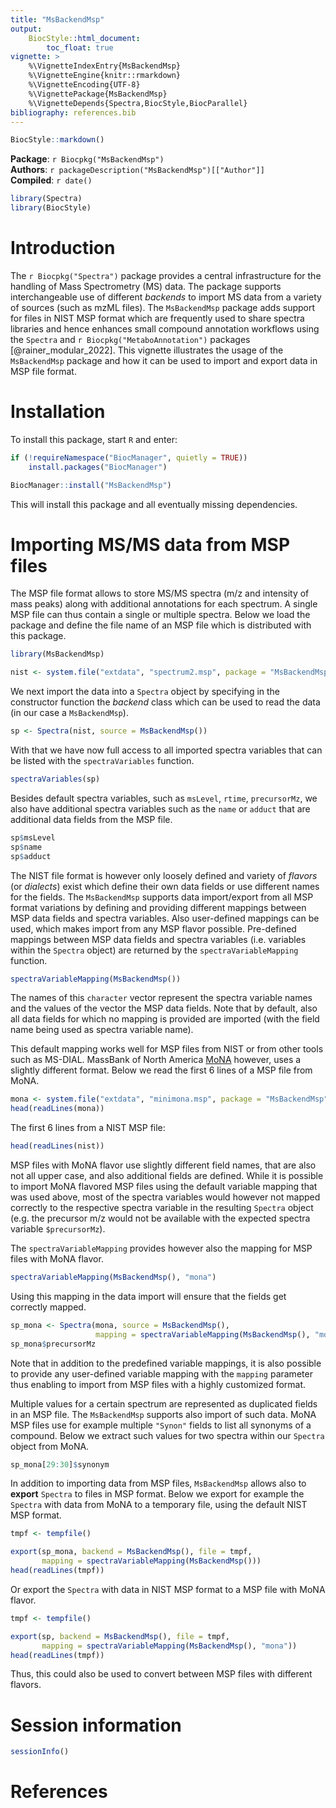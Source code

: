 ```yaml
---
title: "MsBackendMsp"
output:
    BiocStyle::html_document:
        toc_float: true
vignette: >
    %\VignetteIndexEntry{MsBackendMsp}
    %\VignetteEngine{knitr::rmarkdown}
    %\VignetteEncoding{UTF-8}
    %\VignettePackage{MsBackendMsp}
    %\VignetteDepends{Spectra,BiocStyle,BiocParallel}
bibliography: references.bib
---
```


```r
BiocStyle::markdown()
```

**Package**: `r Biocpkg("MsBackendMsp")`<br />
**Authors**: `r packageDescription("MsBackendMsp")[["Author"]] `<br />
**Compiled**: `r date()`

```r
library(Spectra)
library(BiocStyle)
```

# Introduction

The `r Biocpkg("Spectra")` package provides a central infrastructure for the
handling of Mass Spectrometry (MS) data. The package supports interchangeable
use of different *backends* to import MS data from a variety of sources (such as
mzML files). The `MsBackendMsp` package adds support for files in NIST MSP
format which are frequently used to share spectra libraries and hence enhances
small compound annotation workflows using the `Spectra` and 
`r Biocpkg("MetaboAnnotation")` packages [@rainer_modular_2022]. This vignette
illustrates the usage of the `MsBackendMsp` package and how it can be used to
import and export data in MSP file format.


# Installation

To install this package, start `R` and enter:

```r
if (!requireNamespace("BiocManager", quietly = TRUE))
    install.packages("BiocManager")

BiocManager::install("MsBackendMsp")
```

This will install this package and all eventually missing dependencies.


# Importing MS/MS data from MSP files

The MSP file format allows to store MS/MS spectra (m/z and intensity of mass
peaks) along with additional annotations for each spectrum. A single MSP file
can thus contain a single or multiple spectra. Below we load the package and
define the file name of an MSP file which is distributed with this package.

```r
library(MsBackendMsp)

nist <- system.file("extdata", "spectrum2.msp", package = "MsBackendMsp")
```

We next import the data into a `Spectra` object by specifying in the constructor
function the *backend* class which can be used to read the data (in our case a
`MsBackendMsp`).

```r
sp <- Spectra(nist, source = MsBackendMsp())
```

With that we have now full access to all imported spectra variables that can be
listed with the `spectraVariables` function.

```r
spectraVariables(sp)
```

Besides default spectra variables, such as `msLevel`, `rtime`, `precursorMz`, we
also have additional spectra variables such as the `name` or `adduct` that are
additional data fields from the MSP file.

```r
sp$msLevel
sp$name
sp$adduct
```

The NIST file format is however only loosely defined and variety of *flavors*
(or *dialects*) exist which define their own data fields or use different names
for the fields. The `MsBackendMsp` supports data import/export from all MSP
format variations by defining and providing different mappings between MSP data
fields and spectra variables. Also user-defined mappings can be used, which
makes import from any MSP flavor possible. Pre-defined mappings between MSP data
fields and spectra variables (i.e. variables within the `Spectra` object) are
returned by the `spectraVariableMapping` function.

```r
spectraVariableMapping(MsBackendMsp())
```

The names of this `character` vector represent the spectra variable names and
the values of the vector the MSP data fields. Note that by default, also all
data fields for which no mapping is provided are imported (with the field name
being used as spectra variable name).

This default mapping works well for MSP files from NIST or from other tools such
as MS-DIAL. MassBank of North America [MoNA](https://mona.fiehnlab.ucdavis.edu/)
however, uses a slightly different format. Below we read the first 6 lines of a
MSP file from MoNA.

```r
mona <- system.file("extdata", "minimona.msp", package = "MsBackendMsp")
head(readLines(mona))
```

The first 6 lines from a NIST MSP file:

```r
head(readLines(nist))
```

MSP files with MoNA flavor use slightly different field names, that are also not
all upper case, and also additional fields are defined. While it is possible to
import MoNA flavored MSP files using the default variable mapping that was used
above, most of the spectra variables would however not mapped correctly to the
respective spectra variable in the resulting `Spectra` object (e.g. the
precursor m/z would not be available with the expected spectra variable
`$precursorMz`).

The `spectraVariableMapping` provides however also the mapping for MSP files
with MoNA flavor.

```r
spectraVariableMapping(MsBackendMsp(), "mona")
```

Using this mapping in the data import will ensure that the fields get correctly
mapped.

```r
sp_mona <- Spectra(mona, source = MsBackendMsp(),
                   mapping = spectraVariableMapping(MsBackendMsp(), "mona"))
sp_mona$precursorMz
```

Note that in addition to the predefined variable mappings, it is also possible
to provide any user-defined variable mapping with the `mapping` parameter thus
enabling to import from MSP files with a highly customized format.

Multiple values for a certain spectrum are represented as duplicated fields in
an MSP file. The `MsBackendMsp` supports also import of such data. MoNA MSP
files use for example multiple `"Synon"` fields to list all synonyms of a
compound. Below we extract such values for two spectra within our `Spectra`
object from MoNA.

```r
sp_mona[29:30]$synonym
```

In addition to importing data from MSP files, `MsBackendMsp` allows also to
**export** `Spectra` to files in MSP format. Below we export for example the
`Spectra` with data from MoNA to a temporary file, using the default NIST MSP
format.

```r
tmpf <- tempfile()

export(sp_mona, backend = MsBackendMsp(), file = tmpf,
       mapping = spectraVariableMapping(MsBackendMsp()))
head(readLines(tmpf))
```

Or export the `Spectra` with data in NIST MSP format to a MSP file with MoNA
flavor.

```r
tmpf <- tempfile()

export(sp, backend = MsBackendMsp(), file = tmpf,
       mapping = spectraVariableMapping(MsBackendMsp(), "mona"))
head(readLines(tmpf))
```

Thus, this could also be used to convert between MSP files with different
flavors.


# Session information

```r
sessionInfo()
```

# References
